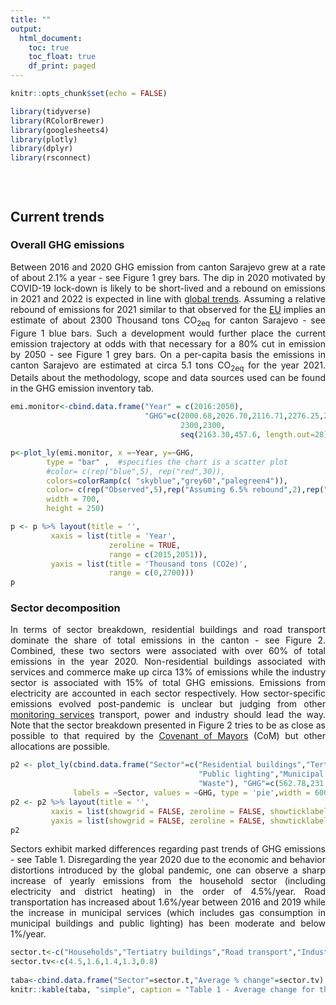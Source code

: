```yaml
---
title: ""
output:
  html_document:
    toc: true
    toc_float: true
    df_print: paged
---
```



```r
knitr::opts_chunk$set(echo = FALSE)

library(tidyverse)
library(RColorBrewer)
library(googlesheets4)
library(plotly)
library(dplyr)
library(rsconnect)
```

</style>

<div class="row" style="padding-top: 30px;">
<div class="col-sm-8">
<div align="justify">

## Current trends

### Overall GHG emissions

Between 2016 and 2020 GHG emission from canton Sarajevo grew at a rate of about 2.1% a year - see Figure 1 grey bars. The dip in 2020 motivated by COVID-19 lock-down is likely to be short-lived and a rebound on emissions in 2021 and 2022 is expected in line with [global trends](https://www.nature.com/articles/d41586-021-03036-x). Assuming a relative rebound of emissions for 2021 similar to that observed for the [EU](https://www.nature.com/articles/d41586-021-03036-x) implies an estimate of about 2300 Thousand tons CO~2eq~ for canton Sarajevo - see Figure 1 blue bars. Such a development would further place the current emission trajectory at odds with that necessary for a 80% cut in emission by 2050 - see Figure 1 grey bars. On a per-capita basis the emissions in canton Sarajevo are estimated at circa 5.1 tons CO~2eq~ for the year 2021. Details about the methodology, scope and data sources used can be found in the GHG emission inventory tab.

```r

emi.monitor<-cbind.data.frame("Year" = c(2016:2050),
                              "GHG"=c(2000.68,2026.70,2116.71,2276.25,2163.30,
                                      2300,2300,
                                      seq(2163.30,457.6, length.out=28)))

p<-plot_ly(emi.monitor, x =~Year, y=~GHG, 
        type = "bar" ,  #specifies the chart is a scatter plot
        #color= c(rep("blue",5), rep("red",30)),
        colors=colorRamp(c( "skyblue","grey60","palegreen4")),
        color= c(rep("Observed",5),rep("Assuming 6.5% rebound",2),rep("Trajectory for 80% reductions in 2050",28)),
        width = 700,
        height = 250)

p <- p %>% layout(title = '',
         xaxis = list(title = 'Year',
                      zeroline = TRUE,
                      range = c(2015,2051)),
         yaxis = list(title = 'Thousand tons (CO2e)',
                      range = c(0,2700)))
p

```
### Sector decomposition

In terms of sector breakdown, residential buildings and road transport dominate the share of total emissions in the canton - see Figure 2. Combined, these two sectors were associated with over 60% of total emissions in the year 2020. Non-residential buildings associated with services and commerce make up circa 13% of emissions while the industry sector is associated with 15% of total GHG emissions. Emissions from electricity are accounted in each sector respectively. How sector-specific emissions evolved post-pandemic is unclear but judging from other [monitoring services](https://carbonmonitor.org/variation) transport, power and industry should lead the way. Note that the sector breakdown presented in Figure 2 tries to be as close as possible to that required by the [Covenant of Mayors](https://www.globalcovenantofmayors.org/) (CoM) but other allocations are possible.

```r

p2 <- plot_ly(cbind.data.frame("Sector"=c("Residential buildings","Tertiatry buildings","District heating",
                                          "Public lighting","Municipal buildings","Road transport","Industry",
                                          "Waste"), "GHG"=c(562.78,231.05,115.15,19.09,10.93,572.07,270.49,31.32)),
              labels = ~Sector, values = ~GHG, type = 'pie',width = 600, height = 250)
p2 <- p2 %>% layout(title = '',
         xaxis = list(showgrid = FALSE, zeroline = FALSE, showticklabels = FALSE),
         yaxis = list(showgrid = FALSE, zeroline = FALSE, showticklabels = FALSE))
p2

```
Sectors exhibit marked differences regarding past trends of GHG emissions - see Table 1. Disregarding the year 2020 due to the economic and behavior distortions introduced by the global pandemic, one can observe a sharp increase of yearly emissions from the household sector (including electricity and district heating) in the order of 4.5%/year. Road transportation has increased about 1.6%/year between 2016 and 2019 while the increase in municipal services (which includes gas consumption in municipal buildings and public lighting) has been moderate and below 1%/year.

```r
sector.t<-c("Households","Tertiatry buildings","Road transport","Industry","Municipal services")
sector.tv<-c(4.5,1.6,1.4,1.3,0.8)
  
taba<-cbind.data.frame("Sector"=sector.t,"Average % change"=sector.tv)
knitr::kable(taba, "simple", caption = "Table 1 - Average change for the 2016-2019 period")

```

